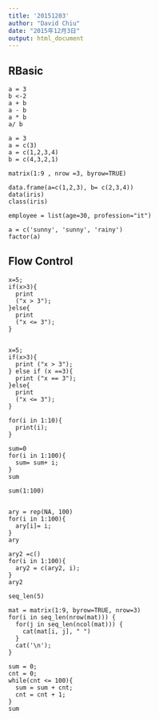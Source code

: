 ```yaml
---
title: '20151203'
author: "David Chiu"
date: "2015年12月3日"
output: html_document
---
```



## RBasic
```
a = 3
b <-2 
a + b
a - b
a * b
a/ b

a = 3
a = c(3)
a = c(1,2,3,4)
b = c(4,3,2,1)

matrix(1:9 , nrow =3, byrow=TRUE)

data.frame(a=c(1,2,3), b= c(2,3,4))
data(iris)
class(iris)

employee = list(age=30, profession="it")

a = c('sunny', 'sunny', 'rainy')
factor(a)

```
## Flow Control
```
x=5;
if(x>3){
  print
  ("x > 3");
}else{
  print
  ("x <= 3");
}


x=5;
if(x>3){
  print ("x > 3");
} else if (x ==3){
  print ("x == 3");
}else{
  print
  ("x <= 3");
}

for(i in 1:10){
  print(i);
}

sum=0
for(i in 1:100){
  sum= sum+ i;
}
sum

sum(1:100)


ary = rep(NA, 100)
for(i in 1:100){
  ary[i]= i;
}
ary

ary2 =c()
for(i in 1:100){
  ary2 = c(ary2, i);
}
ary2

seq_len(5)

mat = matrix(1:9, byrow=TRUE, nrow=3)
for(i in seq_len(nrow(mat))) {
  for(j in seq_len(ncol(mat))) {
    cat(mat[i, j], " ")
  }
  cat('\n');
}

sum = 0;
cnt = 0;
while(cnt <= 100){
  sum = sum + cnt;
  cnt = cnt + 1;
}
sum
```
